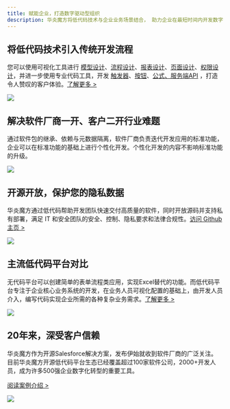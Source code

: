 ```yaml
---
title: 赋能企业，打造数字驱动型组织
description: 华炎魔方将低代码技术与企业业务场景结合， 助力企业在最短时间内开发数字化解决方案， 帮助企业快速落地现有业务战略， 以及催生未来创新。
---
```


## 将低代码技术引入传统开发流程

您可以使用可视化工具进行 [模型设计](/docs/admin/object)、[流程设计](/docs/admin/auto_process)、[报表设计](/docs/admin/reports)、[页面设计](/docs/admin/page-layout)、[权限设计](/docs/admin/permission_set)，并进一步使用专业代码工具，开发 [触发器](/docs/developer/trigger)、[按钮](/docs/developer/button)、[公式、](/docs/admin/formula)[服务端API](/docs/developer/router) ，打造令人赞叹的客户体验。[了解更多 >](/docs/developer/getting-started)

 ![](https://console.steedos.cn/api/files/images/zmZRAR3eyDftTske7)

## 解决软件厂商一开、客户二开行业难题

通过软件包的继承、依赖与元数据隔离，软件厂商负责迭代开发应用的标准功能，企业可以在标准功能的基础上进行个性化开发。个性化开发的内容不影响标准功能的升级。

 ![](https://console.steedos.cn/api/files/images/7iqAyeJpKMDJHFsjM)

## 开源开放，保护您的隐私数据

华炎魔方通过低代码帮助开发团队快速交付高质量的软件，同时开放源码并支持私有部署，满足 IT 和安全团队的安全、控制、隐私要求和法律合规性。[访问 Github 主页 >](https://www.github.com/steedos/steedos-platform/)

 ![](https://console.steedos.cn/api/files/images/X32JfwjA5S4WDMjsr)

## 主流低代码平台对比

无代码平台可以创建简单的表单流程类应用，实现Excel替代的功能。而低代码平台专注于企业核心业务系统的开发，在业务人员可视化配置的基础上，由开发人员介入，编写代码实现企业所需的各种复杂业务需求。[了解更多 >](/platform/lowcode)

 ![](https://console.steedos.cn/api/files/images/9xHr2CSu4q9Y3exLK)

## 20年来，深受客户信赖

华炎魔方作为开源Salesforce解决方案，发布伊始就收到软件厂商的广泛关注。目前华炎魔方开源低代码平台生态已经覆盖超过100家软件公司，2000+开发人员，成为许多500强企业数字化转型的重要工具。

[阅读案例介绍 >](/customer-success-stories/)

 ![](https://console.steedos.cn/api/files/images/yx5dZnq93QfmMDcAw)


